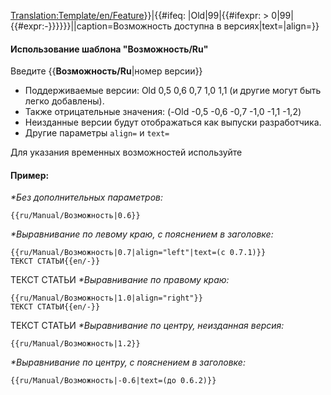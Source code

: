 <noinclude>[[Translation:Template/en/Feature]]</noinclude><includeonly>{{en/VersionBox|{{#ifeq: {{{1|}}}|Old|0|{{#ifexpr: {{{1|}}} < 0|0|{{{1|}}}}}}}|{{#ifeq: {{{1|}}}|Old|99|{{#ifexpr: {{{1|}}} > 0|99|{{#expr:-{{{1|}}}}}}}}}||caption=Возможность доступна в версиях|text={{{text|}}}|align={{{align|}}}}}</includeonly><noinclude>

====Использование шаблона "Возможность/Ru"====
Введите <nowiki>{{</nowiki>'''Возможность/Ru'''<nowiki>|номер версии}}</nowiki>
*Поддерживаемые версии: Old 0,5 0,6 0,7 1,0 1,1 (и другие могут быть легко добавлены).
*Также отрицательные значения: (-Old -0,5 -0,6 -0,7 -1,0 -1,1 -1,2)
*Неизданные версии будут отображаться как выпуски разработчика.
*Другие параметры <code>align=</code> и <code>text=</code>
Для указания временных возможностей используйте {{en/S|Возможность_период/Ru}}

====Пример:====
''*Без дополнительных параметров:''
<pre>{{ru/Manual/Возможность|0.6}}</pre>
{{ru/Manual/Возможность|0.6}}
''*Выравнивание по левому краю, с пояснением в заголовке:'' 
<pre>{{ru/Manual/Возможность|0.7|align="left"|text=(с 0.7.1)}}
ТЕКСТ СТАТЬИ{{en/-}}</pre>
{{ru/Manual/Возможность|0.7|text=(с 0.7.1)|align="left"}}
ТЕКСТ СТАТЬИ{{en/-}}
''*Выравнивание по правому краю:''
<pre>{{ru/Manual/Возможность|1.0|align="right"}}
ТЕКСТ СТАТЬИ{{en/-}}</pre>
{{ru/Manual/Возможность|1.0|align="right"}}
ТЕКСТ СТАТЬИ{{en/-}}
''*Выравнивание по центру, неизданная версия:''
<pre>{{ru/Manual/Возможность|1.2}}</pre>
{{ru/Manual/Возможность|1.2}}
''*Выравнивание по центру, с пояснением в заголовке:''
<pre>{{ru/Manual/Возможность|-0.6|text=(до 0.6.2)}}</pre>
{{ru/Manual/Возможность|-0.6|text=(до 0.6.2)}}



</noinclude>